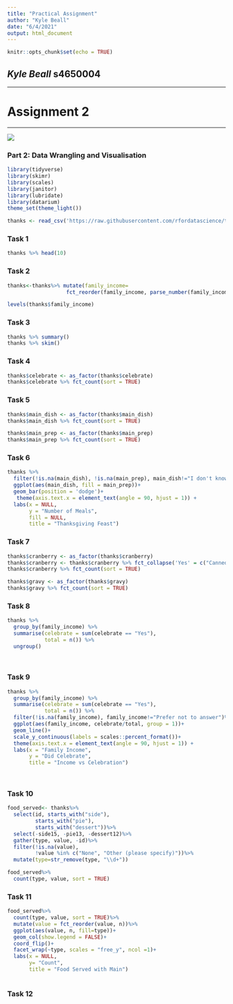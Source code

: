 ```yaml
---
title: "Practical Assignment"
author: "Kyle Beall"
date: "6/4/2021"
output: html_document
---
```


```r
knitr::opts_chunk$set(echo = TRUE)
```

## *Kyle Beall* **s4650004**
***
# Assignment 2
***
![](C:\Users\kylet\Pictures\PXL_20210107_052235800.PORTRAIT.jpg)

### Part 2: Data Wrangling and Visualisation

```r
library(tidyverse)
library(skimr)
library(scales)
library(janitor)
library(lubridate)
library(datarium)
theme_set(theme_light())
```

```r
thanks <- read_csv('https://raw.githubusercontent.com/rfordatascience/tidytuesday/master/data/2018/2018-11-20/thanksgiving_meals.csv')
```

### Task 1
```r
thanks %>% head(10)
```

### Task 2
```r

thanks<-thanks%>% mutate(family_income=
                   fct_reorder(family_income, parse_number(family_income)))

levels(thanks$family_income)
```

### Task 3
```r
thanks %>% summary()
thanks %>% skim()
```

### Task 4
```r
thanks$celebrate <- as_factor(thanks$celebrate)
thanks$celebrate %>% fct_count(sort = TRUE)
```

### Task 5
```r
thanks$main_dish <- as_factor(thanks$main_dish)
thanks$main_dish %>% fct_count(sort = TRUE)

thanks$main_prep <- as_factor(thanks$main_prep)
thanks$main_prep %>% fct_count(sort = TRUE)
```

### Task 6
```r
thanks %>% 
  filter(!is.na(main_dish), !is.na(main_prep), main_dish!="I don't know", main_prep!="I don't know")%>%
  ggplot(aes(main_dish, fill = main_prep))+
  geom_bar(position = 'dodge')+
   theme(axis.text.x = element_text(angle = 90, hjust = 1)) +
  labs(x = NULL,
       y = "Number of Meals",
       fill = NULL,
       title = "Thanksgiving Feast")
```

### Task 7
```r
thanks$cranberry <- as_factor(thanks$cranberry)
thanks$cranberry <- thanks$cranberry %>% fct_collapse('Yes' = c("Canned", "Homemade", "Other (please specify)"), "No"=c("None"))
thanks$cranberry %>% fct_count(sort = TRUE)

thanks$gravy <- as_factor(thanks$gravy)
thanks$gravy %>% fct_count(sort = TRUE)

```

### Task 8
```r
thanks %>%
  group_by(family_income) %>%
  summarise(celebrate = sum(celebrate == "Yes"),
            total = n()) %>%
  ungroup()
 
  
```

### Task 9 
```r
thanks %>%
  group_by(family_income) %>%
  summarise(celebrate = sum(celebrate == "Yes"),
            total = n()) %>%
  filter(!is.na(family_income), family_income!="Prefer not to answer")%>%
  ggplot(aes(family_income, celebrate/total, group = 1))+
  geom_line()+
  scale_y_continuous(labels = scales::percent_format())+
  theme(axis.text.x = element_text(angle = 90, hjust = 1)) +
  labs(x = "Family Income",
       y = "Did Celebrate",
       title = "Income vs Celebration")
  
 
```

### Task 10
```r
food_served<- thanks%>%
  select(id, starts_with("side"),
         starts_with("pie"),
         starts_with("dessert"))%>%
  select(-side15, -pie13, -dessert12)%>%
  gather(type, value, -id)%>%
  filter(!is.na(value),
         !value %in% c("None", "Other (please specify)"))%>%
  mutate(type=str_remove(type, "\\d+"))

food_served%>%
  count(type, value, sort = TRUE)
```
### Task 11
```r
food_served%>%
  count(type, value, sort = TRUE)%>%
  mutate(value = fct_reorder(value, n))%>%
  ggplot(aes(value, n, fill=type))+
  geom_col(show.legend = FALSE)+
  coord_flip()+
  facet_wrap(~type, scales = "free_y", ncol =1)+
  labs(x = NULL,
       y= "Count", 
       title = "Food Served with Main")
  
```

### Task 12



